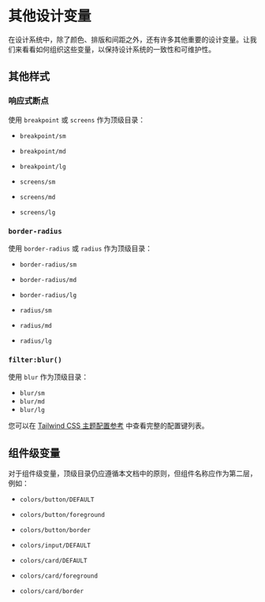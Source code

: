 # 其他设计变量


在设计系统中，除了颜色、排版和间距之外，还有许多其他重要的设计变量。让我们来看看如何组织这些变量，以保持设计系统的一致性和可维护性。

## 其他样式

### 响应式断点

使用 `breakpoint` 或 `screens` 作为顶级目录：

- `breakpoint/sm`
- `breakpoint/md`
- `breakpoint/lg`

- `screens/sm`
- `screens/md`
- `screens/lg`

### `border-radius`

使用 `border-radius` 或 `radius` 作为顶级目录：
- `border-radius/sm`
- `border-radius/md`
- `border-radius/lg`

- `radius/sm`
- `radius/md`
- `radius/lg`

### `filter:blur()`

使用 `blur` 作为顶级目录：
- `blur/sm`
- `blur/md`
- `blur/lg`

您可以在 [Tailwind CSS 主题配置参考](https://tailwindcss.com/docs/theme#theme-variable-namespaces) 中查看完整的配置键列表。

## 组件级变量

对于组件级变量，顶级目录仍应遵循本文档中的原则，但组件名称应作为第二层，例如：
- `colors/button/DEFAULT`
- `colors/button/foreground`
- `colors/button/border`

- `colors/input/DEFAULT`

- `colors/card/DEFAULT`
- `colors/card/foreground`
- `colors/card/border`
